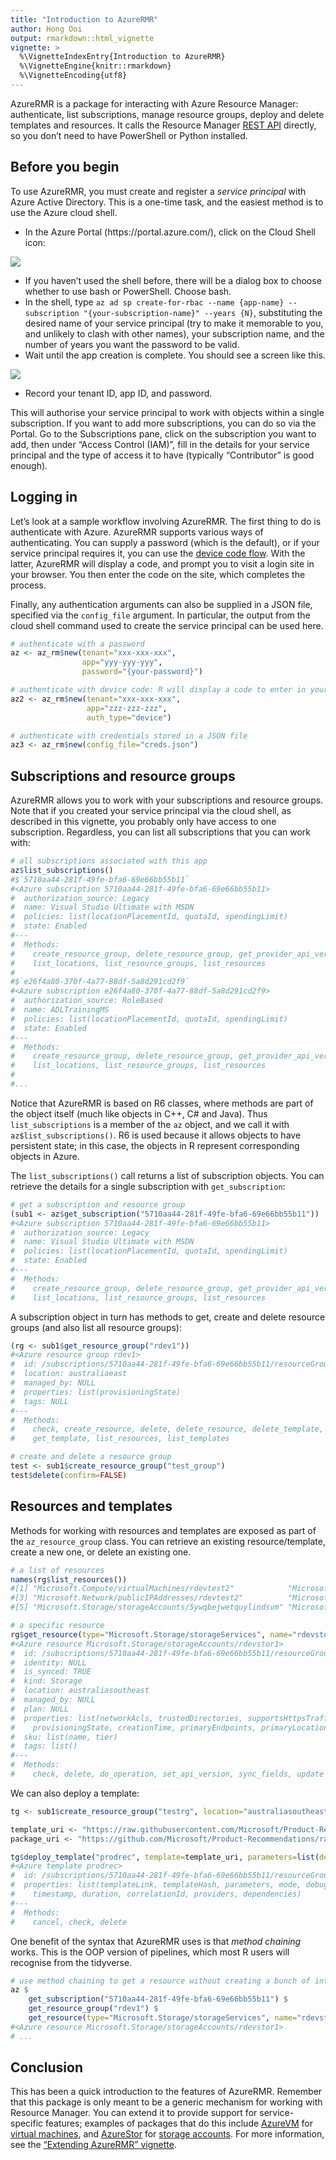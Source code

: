 ---
title: "Introduction to AzureRMR"
author: Hong Ooi
output: rmarkdown::html_vignette
vignette: >
  %\VignetteIndexEntry{Introduction to AzureRMR}
  %\VignetteEngine{knitr::rmarkdown}
  %\VignetteEncoding{utf8}
---

AzureRMR is a package for interacting with Azure Resource Manager: authenticate, list subscriptions, manage resource groups, deploy and delete templates and resources. It calls the Resource Manager [REST API](https://docs.microsoft.com/en-us/rest/api/resources) directly, so you don't need to have PowerShell or Python installed.

## Before you begin

To use AzureRMR, you must create and register a _service principal_ with Azure Active Directory. This is a one-time task, and the easiest method is to use the Azure cloud shell.

- In the Azure Portal (https://portal.azure.com/), click on the Cloud Shell icon:

![](images/cloudportal2.png)

- If you haven't used the shell before, there will be a dialog box to choose whether to use bash or PowerShell. Choose bash.
- In the shell, type `az ad sp create-for-rbac --name {app-name} --subscription "{your-subscription-name}" --years {N}`, substituting the desired name of your service principal (try to make it memorable to you, and unlikely to clash with other names), your subscription name, and the number of years you want the password to be valid.
- Wait until the app creation is complete. You should see a screen like this.

![](images/cloudshell.png)

- Record your tenant ID, app ID, and password.

This will authorise your service principal to work with objects within a single subscription. If you want to add more subscriptions, you can do so via the Portal. Go to the Subscriptions pane, click on the subscription you want to add, then under "Access Control (IAM)", fill in the details for your service principal and the type of access it to have (typically "Contributor" is good enough).

## Logging in

Let's look at a sample workflow involving AzureRMR. The first thing to do is authenticate with Azure. AzureRMR supports various ways of authenticating. You can supply a password (which is the default), or if your service principal requires it, you can use the [device code flow](https://www.oauth.com/oauth2-servers/device-flow/token-request/). With the latter, AzureRMR will display a code, and prompt you to visit a login site in your browser. You then enter the code on the site, which completes the process.

Finally, any authentication arguments can also be supplied in a JSON file, specified via the `config_file` argument. In particular, the output from the cloud shell command used to create the service principal can be used here.

```{r, eval=FALSE}
# authenticate with a password
az <- az_rm$new(tenant="xxx-xxx-xxx",
                app="yyy-yyy-yyy",
                password="{your-password}")

# authenticate with device code: R will display a code to enter in your browser
az2 <- az_rm$new(tenant="xxx-xxx-xxx",
                 app="zzz-zzz-zzz",
                 auth_type="device")

# authenticate with credentials stored in a JSON file
az3 <- az_rm$new(config_file="creds.json")
```

## Subscriptions and resource groups

AzureRMR allows you to work with your subscriptions and resource groups. Note that if you created your service principal via the cloud shell, as described in this vignette, you probably only have access to one subscription. Regardless, you can list all subscriptions that you can work with:

```{r, eval=FALSE}
# all subscriptions associated with this app
az$list_subscriptions()
#$`5710aa44-281f-49fe-bfa6-69e66bb55b11`
#<Azure subscription 5710aa44-281f-49fe-bfa6-69e66bb55b11>
#  authorization_source: Legacy
#  name: Visual Studio Ultimate with MSDN
#  policies: list(locationPlacementId, quotaId, spendingLimit)
#  state: Enabled
#---
#  Methods:
#    create_resource_group, delete_resource_group, get_provider_api_version, get_resource_group,
#    list_locations, list_resource_groups, list_resources
#
#$`e26f4a80-370f-4a77-88df-5a8d291cd2f9`
#<Azure subscription e26f4a80-370f-4a77-88df-5a8d291cd2f9>
#  authorization_source: RoleBased
#  name: ADLTrainingMS
#  policies: list(locationPlacementId, quotaId, spendingLimit)
#  state: Enabled
#---
#  Methods:
#    create_resource_group, delete_resource_group, get_provider_api_version, get_resource_group,
#    list_locations, list_resource_groups, list_resources
#
#...
```

Notice that AzureRMR is based on R6 classes, where methods are part of the object itself (much like objects in C++, C# and Java). Thus `list_subscriptions` is a member of the `az` object, and we call it with `az$list_subscriptions()`. R6 is used because it allows objects to have persistent state; in this case, the objects in R represent corresponding objects in Azure.

The `list_subscriptions()` call returns a list of subscription objects. You can retrieve the details for a single subscription with `get_subscription`:

```{r, eval=FALSE}
# get a subscription and resource group
(sub1 <- az$get_subscription("5710aa44-281f-49fe-bfa6-69e66bb55b11"))
#<Azure subscription 5710aa44-281f-49fe-bfa6-69e66bb55b11>
#  authorization_source: Legacy
#  name: Visual Studio Ultimate with MSDN
#  policies: list(locationPlacementId, quotaId, spendingLimit)
#  state: Enabled
#---
#  Methods:
#    create_resource_group, delete_resource_group, get_provider_api_version, get_resource_group,
#    list_locations, list_resource_groups, list_resources
```

A subscription object in turn has methods to get, create and delete resource groups (and also list all resource groups):

```{r, eval=FALSE}
(rg <- sub1$get_resource_group("rdev1"))
#<Azure resource group rdev1>
#  id: /subscriptions/5710aa44-281f-49fe-bfa6-69e66bb55b11/resourceGroups/rdev1
#  location: australiaeast
#  managed_by: NULL
#  properties: list(provisioningState)
#  tags: NULL
#---
#  Methods:
#    check, create_resource, delete, delete_resource, delete_template, deploy_template, get_resource,
#    get_template, list_resources, list_templates

# create and delete a resource group
test <- sub1$create_resource_group("test_group")
test$delete(confirm=FALSE)
```

## Resources and templates

Methods for working with resources and templates are exposed as part of the `az_resource_group` class. You can retrieve an existing resource/template, create a new one, or delete an existing one.

```{r, eval=FALSE}
# a list of resources
names(rg$list_resources())
#[1] "Microsoft.Compute/virtualMachines/rdevtest2"            "Microsoft.Network/networkInterfaces/rdevtest2"         
#[3] "Microsoft.Network/publicIPAddresses/rdevtest2"          "Microsoft.Network/virtualNetworks/rdevtest2"           
#[5] "Microsoft.Storage/storageAccounts/5ywqbejwetquylindsvm" "Microsoft.Storage/storageAccounts/rdevstor1"

# a specific resource
rg$get_resource(type="Microsoft.Storage/storageServices", name="rdevstor1")
#<Azure resource Microsoft.Storage/storageAccounts/rdevstor1>
#  id: /subscriptions/5710aa44-281f-49fe-bfa6-69e66bb55b11/resourceGroups/rdev1/providers/Microsoft.Sto ...
#  identity: NULL
#  is_synced: TRUE
#  kind: Storage
#  location: australiasoutheast
#  managed_by: NULL
#  plan: NULL
#  properties: list(networkAcls, trustedDirectories, supportsHttpsTrafficOnly, encryption,
#    provisioningState, creationTime, primaryEndpoints, primaryLocation, statusOfPrimary)
#  sku: list(name, tier)
#  tags: list()
#---
#  Methods:
#    check, delete, do_operation, set_api_version, sync_fields, update
```

We can also deploy a template:

```{r, eval=FALSE}
tg <- sub1$create_resource_group("testrg", location="australiasoutheast")

template_uri <- "https://raw.githubusercontent.com/Microsoft/Product-Recommendations/master/saw/recommendationswebapp/core/arm/resources.json"
package_uri <- "https://github.com/Microsoft/Product-Recommendations/raw/master/saw/recommendationswebapp/assets/Recommendations.WebApp.zip"

tg$deploy_template("prodrec", template=template_uri, parameters=list(deployPackageUri=package_uri))
#<Azure template prodrec>
#  id: /subscriptions/5710aa44-281f-49fe-bfa6-69e66bb55b11/resourceGroups/testrg/providers/Microsoft.Resour ...
#  properties: list(templateLink, templateHash, parameters, mode, debugSetting, provisioningState,
#    timestamp, duration, correlationId, providers, dependencies)
#---
#  Methods:
#    cancel, check, delete
```


One benefit of the syntax that AzureRMR uses is that _method chaining_ works. This is the OOP version of pipelines, which most R users will recognise from the tidyverse.

```{r, eval=FALSE}
# use method chaining to get a resource without creating a bunch of intermediaries
az $
    get_subscription("5710aa44-281f-49fe-bfa6-69e66bb55b11") $
    get_resource_group("rdev1") $
    get_resource(type="Microsoft.Storage/storageServices", name="rdevstor1")
#<Azure resource Microsoft.Storage/storageAccounts/rdevstor1>
# ...
```

## Conclusion

This has been a quick introduction to the features of AzureRMR. Remember that this package is only meant to be a generic mechanism for working with Resource Manager. You can extend it to provide support for service-specific features; examples of packages that do this include [AzureVM](https://github.com/cloudyr/AzureVM) for [virtual machines](https://azure.microsoft.com/en-us/services/virtual-machines/), and [AzureStor](https://github.com/cloudyr/AzureStor) for [storage accounts](https://azure.microsoft.com/en-us/services/storage/). For more information, see the ["Extending AzureRMR" vignette](vignettes/extend.Rmd).



